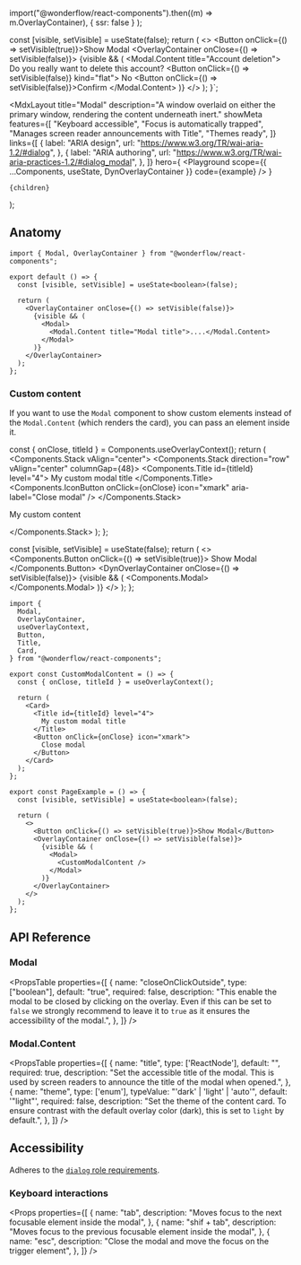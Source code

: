 
  import("@wonderflow/react-components").then((m) => m.OverlayContainer),
  { ssr: false }
);

  const [visible, setVisible] = useState(false);
  return (
    <>
      <Button onClick={() => setVisible(true)}>Show Modal</Button>
        <OverlayContainer onClose={() => setVisible(false)}>
        {visible && (
          <Modal key="default-modal">
            <Modal.Content title="Account deletion">
              <Stack
                fill={false}
                hAlign="center"
                rowGap={32}
                hPadding={24}
                vPadding={24}
              >
                <Text>Do you really want to delete this account?</Text>
                <Stack direction="row" columnGap={8}>
                  <Button onClick={() => setVisible(false)} kind="flat">
                    No
                  </Button>
                  <Button onClick={() => setVisible(false)}>Confirm</Button>
                </Stack>
              </Stack>
            </Modal.Content>
          </Modal>
        )}
      </OverlayContainer>
    </>
  );
}`;

  <MdxLayout
    title="Modal"
    description="A window overlaid on either the primary window, rendering the content underneath inert."
    showMeta
    features={[
      "Keyboard accessible",
      "Focus is automatically trapped",
      "Manages screen reader announcements with Title",
      "Themes ready",
    ]}
    links={[
      {
        label: "ARIA design",
        url: "https://www.w3.org/TR/wai-aria-1.2/#dialog",
      },
      {
        label: "ARIA authoring",
        url: "https://www.w3.org/TR/wai-aria-practices-1.2/#dialog_modal",
      },
    ]}
    hero={
      <Playground
        scope={{ ...Components, useState, DynOverlayContainer }}
        code={example}
      />
    }
  >
    {children}
  </MdxLayout>
);

## Anatomy

```tsx highlight=1,4,7-13
import { Modal, OverlayContainer } from "@wonderflow/react-components";

export default () => {
  const [visible, setVisible] = useState<boolean>(false);

  return (
    <OverlayContainer onClose={() => setVisible(false)}>
      {visible && (
        <Modal>
          <Modal.Content title="Modal title">....</Modal.Content>
        </Modal>
      )}
    </OverlayContainer>
  );
};
```

### Custom content

If you want to use the `Modal` component to show custom elements instead of the `Modal.Content` (which renders the card), you can pass an element inside it.

  const { onClose, titleId } = Components.useOverlayContext();
  return (
    <Components.Stack vAlign="center">
      <Components.Stack direction="row" vAlign="center" columnGap={48}>
        <Components.Title id={titleId} level="4">
          My custom modal title
        </Components.Title>
        <Components.IconButton
          onClick={onClose}
          icon="xmark"
          aria-label="Close modal"
        />
      </Components.Stack>
      <p>My custom content</p>
    </Components.Stack>
  );
};

  const [visible, setVisible] = useState(false);
  return (
    <>
      <Components.Button onClick={() => setVisible(true)}>
        Show Modal
      </Components.Button>
      <DynOverlayContainer onClose={() => setVisible(false)}>
        {visible && (
          <Components.Modal>
            <CustomModalContent />
          </Components.Modal>
        )}
      </DynOverlayContainer>
    </>
  );
};

<LiveArea>
  <CustomModal />
</LiveArea>

```tsx highlight=1-8,11,14-21,26,29-38
import {
  Modal,
  OverlayContainer,
  useOverlayContext,
  Button,
  Title,
  Card,
} from "@wonderflow/react-components";

export const CustomModalContent = () => {
  const { onClose, titleId } = useOverlayContext();

  return (
    <Card>
      <Title id={titleId} level="4">
        My custom modal title
      </Title>
      <Button onClick={onClose} icon="xmark">
        Close modal
      </Button>
    </Card>
  );
};

export const PageExample = () => {
  const [visible, setVisible] = useState<boolean>(false);

  return (
    <>
      <Button onClick={() => setVisible(true)}>Show Modal</Button>
      <OverlayContainer onClose={() => setVisible(false)}>
        {visible && (
          <Modal>
            <CustomModalContent />
          </Modal>
        )}
      </OverlayContainer>
    </>
  );
};
```

## API Reference

### Modal

<PropsTable
  properties={[
    {
      name: "closeOnClickOutside",
      type: ["boolean"],
      default: "true",
      required: false,
      description:
        "This enable the modal to be closed by clicking on the overlay. Even if this can be set to `false` we strongly recommend to leave it to `true` as it ensures the accessibility of the modal.",
    },
  ]}
/>

### Modal.Content

<PropsTable
  properties={[
    {
      name: "title",
      type: ['ReactNode'],
      default: "",
      required: true,
      description: "Set the accessible title of the modal. This is used by screen readers to announce the title of the modal when opened.",
    },
    {
      name: "theme",
      type: ['enum'],
      typeValue: "'dark' | 'light' | 'auto'",
      default: '"light"',
      required: false,
      description: "Set the theme of the content card. To ensure contrast with the default overlay color (dark), this is set to `light` by default.",
    },
  ]}
/>

## Accessibility

Adheres to the [`dialog` role requirements](https://www.w3.org/TR/wai-aria-1.2/#dialog).

### Keyboard interactions

<Props
  properties={[
    {
      name: "tab",
      description: "Moves focus to the next focusable element inside the modal",
    },
    {
      name: "shif + tab",
      description:
        "Moves focus to the previous focusable element inside the modal",
    },
    {
      name: "esc",
      description: "Close the modal and move the focus on the trigger element",
    },
  ]}
/>
